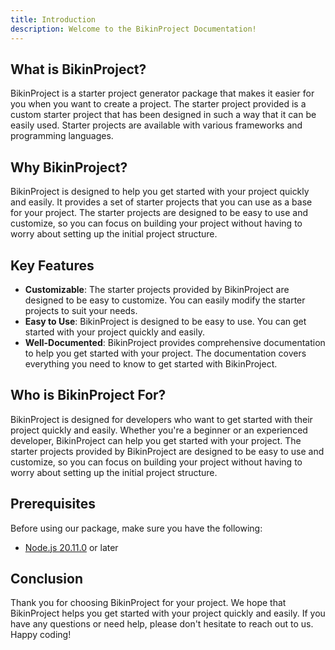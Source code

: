 ```yaml
---
title: Introduction
description: Welcome to the BikinProject Documentation!
---
```


## What is BikinProject?

BikinProject is a starter project generator package that makes it easier for you when you want to create a project. The starter project provided is a custom starter project that has been designed in such a way that it can be easily used. Starter projects are available with various frameworks and programming languages.

## Why BikinProject?

BikinProject is designed to help you get started with your project quickly and easily. It provides a set of starter projects that you can use as a base for your project. The starter projects are designed to be easy to use and customize, so you can focus on building your project without having to worry about setting up the initial project structure.

## Key Features

- **Customizable**: The starter projects provided by BikinProject are designed to be easy to customize. You can easily modify the starter projects to suit your needs.
- **Easy to Use**: BikinProject is designed to be easy to use. You can get started with your project quickly and easily.
- **Well-Documented**: BikinProject provides comprehensive documentation to help you get started with your project. The documentation covers everything you need to know to get started with BikinProject.

## Who is BikinProject For?

BikinProject is designed for developers who want to get started with their project quickly and easily. Whether you're a beginner or an experienced developer, BikinProject can help you get started with your project. The starter projects provided by BikinProject are designed to be easy to use and customize, so you can focus on building your project without having to worry about setting up the initial project structure.

## Prerequisites

<Note title="Note" type="note">
  Before using our package, make sure you have the following:

  - [Node.js 20.11.0](https://nodejs.org) or later
</Note>

## Conclusion

Thank you for choosing BikinProject for your project. We hope that BikinProject helps you get started with your project quickly and easily. If you have any questions or need help, please don't hesitate to reach out to us. Happy coding!
